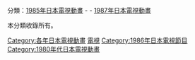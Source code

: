 {{Catnav|頁面分類|...|動畫影集|日本電視動畫|每年日本電視動畫}}
{{Catnav|頁面分類|...|日本电视节目|日本電視動畫|每年日本電視動畫}}

分類：[[:Category:1985年日本電視動畫|1985年日本電視動畫]] - '''{{PAGENAME}}''' - [[:Category:1987年日本電視動畫|1987年日本電視動畫]]

本分類收錄所有{{PAGENAME}}。

[[Category:各年日本電視動畫|Category:各年日本電視動畫]]
[[Category:1986年日本動畫作品|電視]]
[[Category:1986年日本電視節目|Category:1986年日本電視節目]]
[[Category:1980年代日本電視動畫|Category:1980年代日本電視動畫]]